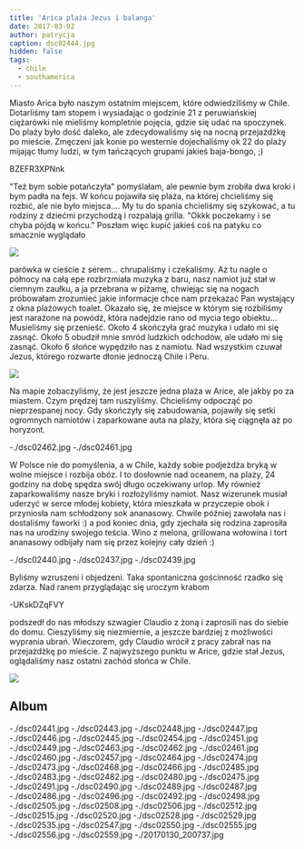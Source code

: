 ```yaml
---
title: 'Arica plaża Jezus i balanga'
date: 2017-03-02
author: patrycja
caption: dsc02444.jpg
hidden: false
tags:
  - chile
  - southamerica
---
```


Miasto Arica było naszym ostatnim miejscem, które odwiedziliśmy w Chile. Dotarliśmy tam stopem i wysiadając o godzinie 21 z peruwiańskiej ciężarówki nie mieliśmy kompletnie pojęcia, gdzie się udać na spoczynek. Do plaży było dość daleko, ale zdecydowaliśmy się na nocną przejażdżkę po mieście. Zmęczeni jak konie po westernie dojechaliśmy ok 22 do plaży mijając tłumy ludzi, w tym tańczących grupami jakieś baja-bongo, ;)

<youtube>BZEFR3XPNnk</youtube>

"Też bym sobie potańczyła" pomyślałam, ale pewnie bym zrobiła dwa kroki i bym padła na fejs.
W końcu pojawiła się plaża, na której chcieliśmy się rozbić, ale nie było miejsca....
My tu do spania chcieliśmy się szykować, a tu rodziny z dziećmi przychodzą i rozpalają grilla. "Okkk poczekamy i se chyba pójdą w końcu." Poszłam więc kupić jakieś coś na patyku co smacznie wyglądało

![](./dsc02437.jpg)

parówka w cieście z serem... chrupaliśmy i czekaliśmy.
Aż tu nagle o północy na całą epe rozbrzmiała muzyka z baru, nasz namiot już stał w ciemnym zaułku, a ja przebrana w piżamę, chwiejąc się na nogach próbowałam zrozumieć jakie informacje chce nam przekazać Pan wystający z okna plażowych toalet. Okazało się, że miejsce w którym się rozbiliśmy jest narażone na powódź, która nadejdzie rano od mycia tego obiektu... Musieliśmy się przenieść.
Około 4 skończyła grać muzyka i udało mi się zasnąć.
Około 5 obudził mnie smród ludzkich odchodów, ale udało mi się zasnąć.
Około 6 słońce wypędziło nas z namiotu.
Nad wszystkim czuwał Jezus, którego rozwarte dłonie jednoczą Chile i Peru.

![](./dsc02555.jpg)

Na mapie zobaczyliśmy, że jest jeszcze jedna plaża w Arice, ale jakby po za miastem. Czym prędzej tam ruszyliśmy. Chcieliśmy odpocząć po nieprzespanej nocy.
Gdy skończyły się zabudowania, pojawiły się setki ogromnych namiotów i zaparkowane auta na plaży, która się ciągnęła aż po horyzont.

<grid columns="2">-./dsc02462.jpg -./dsc02461.jpg</grid>

W Polsce nie do pomyślenia, a w Chile, każdy sobie podjeżdża bryką w wolne miejsce i rozbija obóz. I to dosłownie nad oceanem, na plaży, 24 godziny na dobę spędza swój długo oczekiwany urlop.
My również zaparkowaliśmy nasze bryki i rozłożyliśmy namiot. Nasz wizerunek musiał uderzyć w serce młodej kobiety, która mieszkała w przyczepie obok i przyniosła nam schłodzony sok ananasowy. Chwile później zawołała nas i dostaliśmy faworki :) a pod koniec dnia, gdy zjechała się rodzina zaprosiła nas na urodziny swojego teścia.
Wino z melona, grillowana wołowina i tort ananasowy odbijały nam się przez kolejny cały dzień :)

<grid columns="3">-./dsc02440.jpg -./dsc02437.jpg -./dsc02439.jpg</grid>

Byliśmy wzruszeni i objedzeni. Taka spontaniczna gościnność rzadko się zdarza.
Nad ranem przyglądając się uroczym krabom

<youtube>-UKskDZqFVY</youtube>

podszedł do nas młodszy szwagier Claudio z żoną i zaprosili nas do siebie do domu.
Cieszyliśmy się niezmiernie, a jeszcze bardziej z możliwości wyprania ubrań. Wieczorem, gdy Claudio wrócił z pracy zabrał nas na przejażdżkę po mieście.
Z najwyższego punktu w Arice, gdzie stał Jezus, oglądaliśmy nasz ostatni zachód słońca w Chile.

![](./dsc02543.jpg)

## Album

<grid columns="3">
  -./dsc02441.jpg -./dsc02443.jpg -./dsc02448.jpg -./dsc02447.jpg
  -./dsc02446.jpg -./dsc02445.jpg -./dsc02454.jpg -./dsc02451.jpg
  -./dsc02449.jpg -./dsc02463.jpg -./dsc02462.jpg
</grid>
<grid columns="4">
  -./dsc02461.jpg -./dsc02460.jpg -./dsc02457.jpg -./dsc02464.jpg
  -./dsc02474.jpg -./dsc02473.jpg
</grid>
<grid columns="2">
  -./dsc02468.jpg -./dsc02466.jpg -./dsc02485.jpg -./dsc02483.jpg
  -./dsc02482.jpg -./dsc02480.jpg -./dsc02475.jpg -./dsc02491.jpg
</grid>
<grid columns="3">
  -./dsc02490.jpg -./dsc02489.jpg -./dsc02487.jpg -./dsc02486.jpg
  -./dsc02496.jpg -./dsc02492.jpg -./dsc02498.jpg -./dsc02505.jpg
  -./dsc02508.jpg -./dsc02506.jpg -./dsc02512.jpg -./dsc02515.jpg
  -./dsc02520.jpg -./dsc02528.jpg -./dsc02529.jpg -./dsc02535.jpg
  -./dsc02547.jpg -./dsc02550.jpg -./dsc02555.jpg -./dsc02556.jpg
  -./dsc02559.jpg -./20170130_200737.jpg
</grid>
